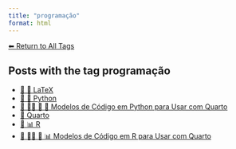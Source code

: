 ```yaml
---
title: "programação"
format: html
---
```


[⬅ Return to All Tags](../tags.qmd)

## Posts with the tag **programação**

- [📄 📐 LaTeX](/posts/programming/latex/index.html)
- [📄 🐍 Python](/posts/programming/python/index.html)
- [📘 👨‍💻 📄 🐍 Modelos de Código em Python para Usar com Quarto](/posts/programming/python/modelos-python-quarto.html)
- [📄 Quarto](/posts/programming/quarto/index.html)
- [📄 📊 R](/posts/programming/r/index.html)
- [📘 👨‍💻 📄 📊 Modelos de Código em R para Usar com Quarto](/posts/programming/r/modelos-r-quarto.html)
